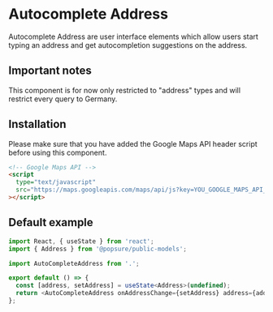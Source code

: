 

<Meta title="JSX/Autocomplete Address" component={AutocompleteAddress} />

# Autocomplete Address

Autocomplete Address are user interface elements which allow users start typing an address and get autocompletion suggestions on the address.

## Important notes

This component is for now only restricted to "address" types and will restrict every query to Germany.

## Installation

Please make sure that you have added the Google Maps API header script before using this component.

```html
<!-- Google Maps API -->
<script
  type="text/javascript"
  src="https://maps.googleapis.com/maps/api/js?key=YOU_GOOGLE_MAPS_API_KEY=places"
></script>
```

## Default example

<Preview>
  <AutocompleteAddressDemo />
</Preview>

```typescript
import React, { useState } from 'react';
import { Address } from '@popsure/public-models';

import AutoCompleteAddress from '.';

export default () => {
  const [address, setAddress] = useState<Address>(undefined);
  return <AutoCompleteAddress onAddressChange={setAddress} address={address} />;
};
```
